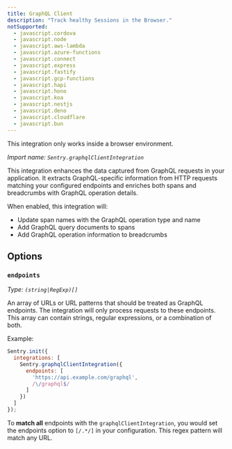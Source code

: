 ```yaml
---
title: GraphQL Client
description: "Track healthy Sessions in the Browser."
notSupported:
  - javascript.cordova
  - javascript.node
  - javascript.aws-lambda
  - javascript.azure-functions
  - javascript.connect
  - javascript.express
  - javascript.fastify
  - javascript.gcp-functions
  - javascript.hapi
  - javascript.hono
  - javascript.koa
  - javascript.nestjs
  - javascript.deno
  - javascript.cloudflare
  - javascript.bun
---
```


<Alert>

  This integration only works inside a browser environment.

</Alert>

_Import name: `Sentry.graphqlClientIntegration`_

This integration enhances the data captured from GraphQL requests in your application.
It extracts GraphQL-specific information from HTTP requests matching your configured endpoints and enriches
both spans and breadcrumbs with GraphQL operation details.

When enabled, this integration will:
- Update span names with the GraphQL operation type and name
- Add GraphQL query documents to spans
- Add GraphQL operation information to breadcrumbs

## Options

### `endpoints`

_Type: `(string|RegExp)[]`_

An array of URLs or URL patterns that should be treated as GraphQL endpoints.
The integration will only process requests to these endpoints. This array can contain strings, regular expressions, or a combination of both.

Example:
```javascript
Sentry.init({
  integrations: [
    Sentry.graphqlClientIntegration({
      endpoints: [
        'https://api.example.com/graphql',
        /\/graphql$/
      ]
    })
  ]
});
```

To **match all** endpoints with the `graphqlClientIntegration`, you would set the endpoints option to `[/.*/]` in your configuration.
This regex pattern will match any URL.

